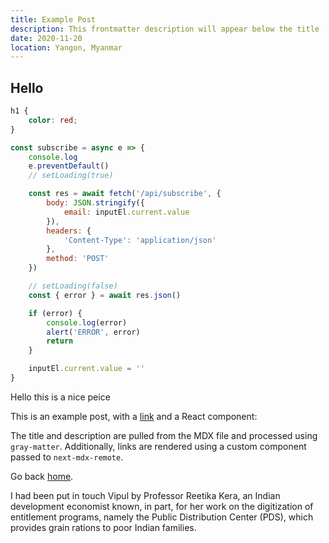 ```yaml
---
title: Example Post
description: This frontmatter description will appear below the title
date: 2020-11-20
location: Yangon, Myanmar
---
```


## Hello

```css
h1 {
	color: red;
}
```

```javascript
const subscribe = async e => {
	console.log
	e.preventDefault()
	// setLoading(true)

	const res = await fetch('/api/subscribe', {
		body: JSON.stringify({
			email: inputEl.current.value
		}),
		headers: {
			'Content-Type': 'application/json'
		},
		method: 'POST'
	})

	// setLoading(false)
	const { error } = await res.json()

	if (error) {
		console.log(error)
		alert('ERROR', error)
		return
	}

	inputEl.current.value = ''
}
```

Hello this is a nice peice

This is an example post, with a [link](https://nextjs.org) and a React
component:

<TestComponent name='next-mdx-remote' />

The title and description are pulled from the MDX file and processed using
`gray-matter`. Additionally, links are rendered using a custom component passed
to `next-mdx-remote`.

Go back [home](/).

<Citation
	link='https://www.epw.in/journal/2017/50/special-articles/aadhaar-and-food-security-jharkhand.html'
	author='Reetika Khera'
	publication='Economic and Political Weekly'
	headline='Pain Without Gain: Aadhaar and Food Security in Jharkhand'
	directQuote='Based on a recent household survey, this paper examines various issues related to this measure, including exclusion problems, transaction costs, and its impact on corruption. The findings raise serious questions about the appropriateness of this technology for rural Jharkhand.'>
	I had been put in touch Vipul by Professor Reetika Kera, an Indian
	development economist known, in part, for her work on the digitization of
	entitlement programs, namely the Public Distribution Center (PDS), which
	provides grain rations to poor Indian families.
</Citation>

<Subscribe />
